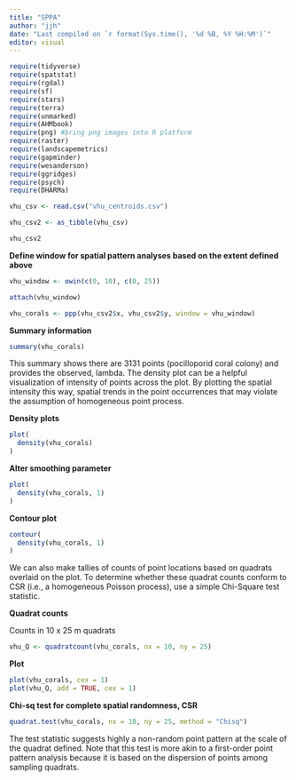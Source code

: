 ```yaml
---
title: "SPPA"
author: "jjh"
date: "Last compiled on `r format(Sys.time(), '%d %B, %Y %H:%M')`"
editor: visual
---
```


```r
require(tidyverse)
require(spatstat)
require(rgdal)
require(sf)
require(stars)
require(terra)
require(unmarked)
require(AHMbook)
require(png) #bring png images into R platform
require(raster)
require(landscapemetrics)
require(gapminder)
require(wesanderson)
require(ggridges)
require(psych)
require(DHARMa)
```

```r
vhu_csv <- read.csv("vhu_centroids.csv")
```

```r
vhu_csv2 <- as_tibble(vhu_csv)
```

```r
vhu_csv2 
```

**Define window for spatial pattern analyses based on the extent defined above**

```r
vhu_window <- owin(c(0, 10), c(0, 25))
```

```r
attach(vhu_window)
```

```r
vhu_corals <- ppp(vhu_csv2$x, vhu_csv2$y, window = vhu_window)
```

**Summary information**

```r
summary(vhu_corals)
```

This summary shows there are 3131 points (pocilloporid coral colony) and provides the observed, lambda. The density plot can be a helpful visualization of intensity of points across the plot. By plotting the spatial intensity this way, spatial trends in the point occurrences that may violate the assumption of homogeneous point process.

**Density plots**

```r
plot(
  density(vhu_corals)
)
```

**Alter smoothing parameter**

```r
plot(
  density(vhu_corals, 1)
)  
```

**Contour plot**

```r
contour(
  density(vhu_corals, 1)
)
```

We can also make tallies of counts of point locations based on quadrats overlaid on the plot. To determine whether these quadrat counts conform to CSR (i.e., a homogeneous Poisson process), use a simple Chi-Square test statistic.

**Quadrat counts**

Counts in 10 x 25 m quadrats

```r
vhu_Q <- quadratcount(vhu_corals, nx = 10, ny = 25)
```

**Plot**

```r
plot(vhu_corals, cex = 1)
plot(vhu_Q, add = TRUE, cex = 1)
```

**Chi-sq test for complete spatial randomness, CSR**

```r
quadrat.test(vhu_corals, nx = 10, ny = 25, method = "Chisq")
```

The test statistic suggests highly a non-random point pattern at the scale of the quadrat defined. Note that this test is more akin to a first-order point pattern analysis because it is based on the dispersion of points among sampling quadrats.
